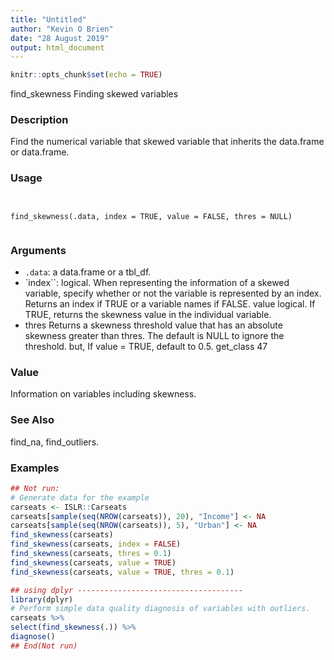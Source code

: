 ---
title: "Untitled"
author: "Kevin O Brien"
date: "28 August 2019"
output: html_document
---

```{r setup, include=FALSE}
knitr::opts_chunk$set(echo = TRUE)
```


find_skewness Finding skewed variables

### Description 

Find the numerical variable that skewed variable that inherits the data.frame or data.frame.

### Usage 
<pre><code>

find_skewness(.data, index = TRUE, value = FALSE, thres = NULL)

</code></pre>
### Arguments
 
* ``.data``: a data.frame or a tbl_df.
* `index``:  logical. When representing the information of a skewed variable, specify whether
or not the variable is represented by an index. Returns an index if TRUE or a variable names if FALSE.
value logical. If TRUE, returns the skewness value in the individual variable.
* thres Returns a skewness threshold value that has an absolute skewness greater than thres. The default is NULL to ignore the threshold. but, If value = TRUE, default to 0.5.
get_class 47

### Value 

Information on variables including skewness.

### See Also
 
find_na, find_outliers.

### Examples
```{r}

## Not run:
# Generate data for the example
carseats <- ISLR::Carseats
carseats[sample(seq(NROW(carseats)), 20), "Income"] <- NA
carseats[sample(seq(NROW(carseats)), 5), "Urban"] <- NA
find_skewness(carseats)
find_skewness(carseats, index = FALSE)
find_skewness(carseats, thres = 0.1)
find_skewness(carseats, value = TRUE)
find_skewness(carseats, value = TRUE, thres = 0.1)
```

```{r}
## using dplyr -------------------------------------
library(dplyr)
# Perform simple data quality diagnosis of variables with outliers.
carseats %>%
select(find_skewness(.)) %>%
diagnose()
## End(Not run)
```